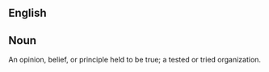 ==English==

==Noun==

An opinion, belief, or principle held to be true; a tested or tried organization.